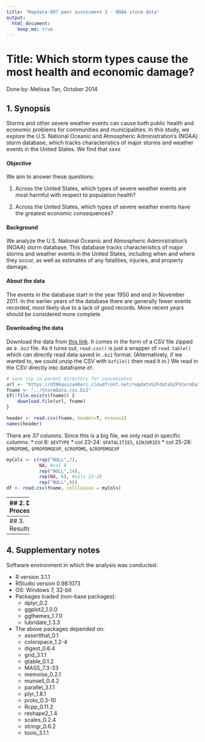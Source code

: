 ---
title: "Repdata-007 peer assessment 2 - NOAA storm data"
output: 
  html_document:
    keep_md: true
---
# Title: Which storm types cause the most health and economic damage?
Done by: Melissa Tan, October 2014

## 1. Synopsis

Storms and other severe weather events can cause both public health and economic problems for communities and municipalities. In this study, we explore the U.S. National Oceanic and Atmospheric Administration's (NOAA) storm database, which tracks characteristics of major storms and weather events in the United States. We find that xxxx

#### Objective

We aim to answer these questions:

1. Across the United States, which types of severe weather events are most harmful with respect to population health?

2. Across the United States, which types of severe weather events have the greatest economic consequences?

#### Background
We analyze the U.S. National Oceanic and Atmospheric Administration's (NOAA) storm database. This database tracks characteristics of major storms and weather events in the United States, including when and where they occur, as well as estimates of any fatalities, injuries, and property damage.

#### About the data
 The events in the database start in the year 1950 and end in November 2011. In the earlier years of the database there are generally fewer events recorded, most likely due to a lack of good records. More recent years should be considered more complete.

#### Downloading the data

Download the data from [this link](https://d396qusza40orc.cloudfront.net/repdata%2Fdata%2FStormData.csv.bz2). It comes in the form of a CSV file zipped as a `.bz2` file. As it turns out, `read.csv()` is just a wrapper of `read.table()` which can directly read data saved in `.bz2` format. (Alternatively, if we wanted to, we could unzip the CSV with `bzfile()` then read it in.) We read in the CSV directly into dataframe `df`. 

```{r cache=TRUE}
# save zip in parent directory for convenience
url <- "https://d396qusza40orc.cloudfront.net/repdata%2Fdata%2FStormData.csv.bz2"
fname <- "../StormData.csv.bz2"
if(!file.exists(fname)) {
    download.file(url, fname)
}

header <- read.csv(fname, header=T, nrows=1)
names(header)
```
There are _37_ columns. Since this is a big file, we only read in specific columns:
* col 8: `$EVTYPE`
* col 23-24: `$FATALITIES`, `$INJURIES`
* col 25-28: `$PROPDMG`, `$PROPDMGEXP`, `$CROPDMG`, `$CROPDMGEXP`
```{r cache=TRUE}
myCols <- c(rep("NULL",7),
            NA, #col 8
            rep("NULL",14),
            rep(NA, 6), #cols 23-28
            rep("NULL",9))
df <- read.csv(fname, colClasses = myCols)
```
--------
## 2. Data Processing

#### Preliminary inspection
Let's take a look at what the data set contains.
```{r}
str(df)
```
* The type of storm is represented in the column `$EVTYPE`, which we note has initially _985_ levels. 
* For damage to population health, we can look at the `$FATALITIES` and `$INJURIES` columns.
* For economic damage, we can look at `$PROPDMG`, `$CROPDMG`.

We can quickly see that the `$EVTYPE` column has a few problems.
```{r}
head(levels(df$EVTYPE))
tail(levels(df$EVTYPE))
```
These issues include,
* Content:
    * Not all the factor levels are actually weather events
* Names:
    * Some have leading or trailing whitespaces
    * Some contain typos
    * Some names are slightly different but refer to the same thing.


#### Cleaning up

Clean up the `$EVTYPE` factor levels.
```{r}
levels(df$EVTYPE) <- 

```

--------
## 3. Results


--------
## 4. Supplementary notes

Software environment in which the analysis was conducted:

* R version 3.1.1
* RStudio version 0.98.1073
* OS: Windows 7, 32-bit
* Packages loaded (non-base packages):
    * dplyr_0.2
    * ggplot2_1.0.0 
    * ggthemes_1.7.0 
    * lubridate_1.3.3
* The above packages depended on:
    * assertthat_0.1   
    * colorspace_1.2-4
    * digest_0.6.4     
    * grid_3.1.1      
    * gtable_0.1.2     
    * MASS_7.3-33     
    * memoise_0.2.1    
    * munsell_0.4.2   
    * parallel_3.1.1   
    * plyr_1.8.1      
    * proto_0.3-10    
    * Rcpp_0.11.2     
    * reshape2_1.4    
    * scales_0.2.4    
    * stringr_0.6.2   
    * tools_3.1.1  